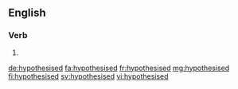 ==English==

===Verb===
{{head|en|verb form}}

# {{en-past of|hypothesise}}

[[de:hypothesised]]
[[fa:hypothesised]]
[[fr:hypothesised]]
[[mg:hypothesised]]
[[fi:hypothesised]]
[[sv:hypothesised]]
[[vi:hypothesised]]